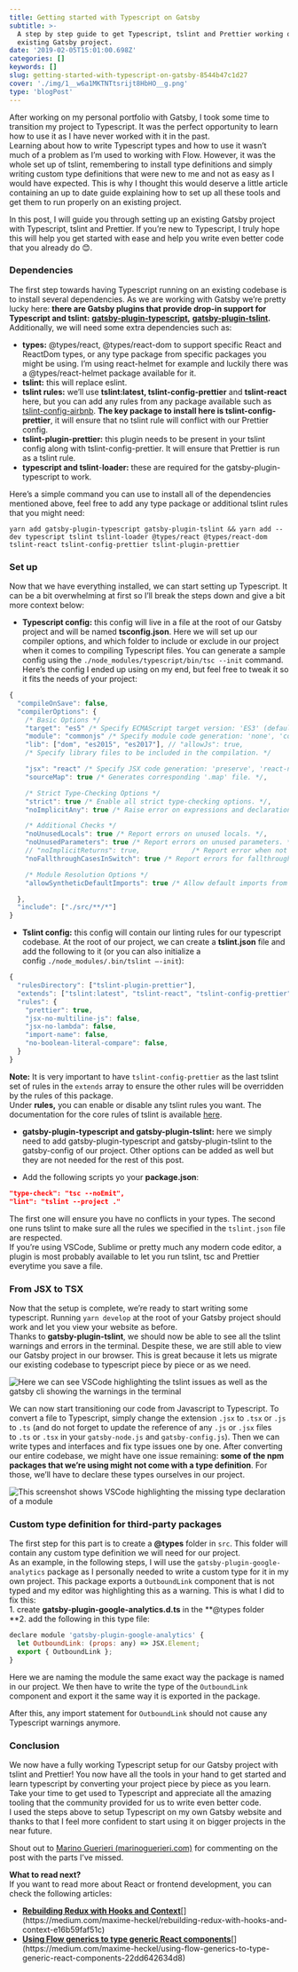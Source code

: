 ```yaml
---
title: Getting started with Typescript on Gatsby
subtitle: >-
  A step by step guide to get Typescript, tslint and Prettier working on any
  existing Gatsby project.
date: '2019-02-05T15:01:00.698Z'
categories: []
keywords: []
slug: getting-started-with-typescript-on-gatsby-8544b47c1d27
cover: './img/1__w6a1MKTNTtsrijt8HbHO__g.png'
type: 'blogPost'
---
```


After working on my personal portfolio with Gatsby, I took some time to transition my project to Typescript. It was the perfect opportunity to learn how to use it as I have never worked with it in the past.  
Learning about how to write Typescript types and how to use it wasn’t much of a problem as I’m used to working with Flow. However, it was the whole set up of tslint, remembering to install type definitions and simply writing custom type definitions that were new to me and not as easy as I would have expected. This is why I thought this would deserve a little article containing an up to date guide explaining how to set up all these tools and get them to run properly on an existing project.

In this post, I will guide you through setting up an existing Gatsby project with Typescript, tslint and Prettier. If you’re new to Typescript, I truly hope this will help you get started with ease and help you write even better code that you already do 😊.

### Dependencies

The first step towards having Typescript running on an existing codebase is to install several dependencies. As we are working with Gatsby we’re pretty lucky here: **there are Gatsby plugins that provide drop-in support for Typescript and tslint:** [**gatsby-plugin-typescript**](https://www.gatsbyjs.org/packages/gatsby-plugin-typescript/)**,** [**gatsby-plugin-tslint**](https://www.gatsbyjs.org/packages/gatsby-plugin-tslint/)**.** Additionally, we will need some extra dependencies such as:

- **types:** @types/react, @types/react-dom to support specific React and ReactDom types, or any type package from specific packages you might be using. I’m using react-helmet for example and luckily there was a @types/react-helmet package available for it.
- **tslint:** this will replace eslint.
- **tslint rules:** we’ll use **tslint:latest, tslint-config-prettier** and **tslint-react** here, but you can add any rules from any package available such as [tslint-config-airbnb](https://www.npmjs.com/package/tslint-config-airbnb). **The key package to install here is tslint-config-prettier**, it will ensure that no tslint rule will conflict with our Prettier config.
- **tslint-plugin-prettier:** this plugin needs to be present in your tslint config along with tslint-config-prettier. It will ensure that Prettier is run as a tslint rule.
- **typescript and tslint**\-**loader:** these are required for the gatsby-plugin-typescript to work.

Here’s a simple command you can use to install all of the dependencies mentioned above, feel free to add any type package or additional tslint rules that you might need:

```shell title=Command to install all the required dependencies
yarn add gatsby-plugin-typescript gatsby-plugin-tslint && yarn add --dev typescript tslint tslint-loader @types/react @types/react-dom tslint-react tslint-config-prettier tslint-plugin-prettier
```

### Set up

Now that we have everything installed, we can start setting up Typescript. It can be a bit overwhelming at first so I’ll break the steps down and give a bit more context below:

-  **Typescript config:** this config will live in a file at the root of our Gatsby project and will be named **tsconfig.json**. Here we will set up our compiler options, and which folder to include or exclude in our project when it comes to compiling Typescript files. You can generate a sample config using the `./node_modules/typescript/bin/tsc --init` command.  
    Here’s the config I ended up using on my end, but feel free to tweak it so it fits the needs of your project:

```javascript title=tsconfig.json example
{
  "compileOnSave": false,
  "compilerOptions": {
    /* Basic Options */
    "target": "es5" /* Specify ECMAScript target version: 'ES3' (default), 'ES5', 'ES2015', 'ES2016', 'ES2017','ES2018' or 'ESNEXT'. */,
    "module": "commonjs" /* Specify module code generation: 'none', 'commonjs', 'amd', 'system', 'umd', 'es2015', or 'ESNext'. */,
    "lib": ["dom", "es2015", "es2017"], // "allowJs": true,                       /* Allow javascript files to be compiled. */ // "checkJs": true,                       /* Report errors in .js files. */
    /* Specify library files to be included in the compilation. */

    "jsx": "react" /* Specify JSX code generation: 'preserve', 'react-native', or 'react'. */,
    "sourceMap": true /* Generates corresponding '.map' file. */,

    /* Strict Type-Checking Options */
    "strict": true /* Enable all strict type-checking options. */,
    "noImplicitAny": true /* Raise error on expressions and declarations with an implied 'any' type. */,

    /* Additional Checks */
    "noUnusedLocals": true /* Report errors on unused locals. */,
    "noUnusedParameters": true /* Report errors on unused parameters. */,
    // "noImplicitReturns": true,             /* Report error when not all code paths in function return a value. */
    "noFallthroughCasesInSwitch": true /* Report errors for fallthrough cases in switch statement. */,

    /* Module Resolution Options */
    "allowSyntheticDefaultImports": true /* Allow default imports from modules with no default export. This does not affect code emit, just typechecking. */

  },
  "include": ["./src/**/*"]
}
```

- **Tslint config:** this config will contain our linting rules for our typescript codebase. At the root of our project, we can create a **tslint.json** file and add the following to it (or you can also initialize a config `./node_modules/.bin/tslint —-init`):

```javascript {3} title=tslint.json example
{
  "rulesDirectory": ["tslint-plugin-prettier"],
  "extends": ["tslint:latest", "tslint-react", "tslint-config-prettier"],
  "rules": {
    "prettier": true,
    "jsx-no-multiline-js": false,
    "jsx-no-lambda": false,
    "import-name": false,
    "no-boolean-literal-compare": false,
  }
}

```

**Note:** It is very important to have `tslint-config-prettier` as the last tslint set of rules in the `extends` array to ensure the other rules will be overridden by the rules of this package.  
Under **rules,** you can enable or disable any tslint rules you want. The documentation for the core rules of tslint is available [here](https://palantir.github.io/tslint/rules/).

- **gatsby-plugin-typescript and gatsby-plugin-tslint:** here we simply need to add gatsby-plugin-typescript and gatsby-plugin-tslint to the gatsby-config of our project. Other options can be added as well but they are not needed for the rest of this post.

- Add the following scripts yo your **package.json**:

```json title=package.json scripts
"type-check": "tsc --noEmit",
"lint": "tslint --project ."
```

The first one will ensure you have no conflicts in your types. The second one runs tslint to make sure all the rules we specified in the `tslint.json` file are respected.  
If you’re using VSCode, Sublime or pretty much any modern code editor, a plugin is most probably available to let you run tslint, tsc and Prettier everytime you save a file.

### From JSX to TSX

Now that the setup is complete, we’re ready to start writing some typescript. Running `yarn develop` at the root of your Gatsby project should work and let you view your website as before.  
Thanks to **gatsby-plugin-tslint**, we should now be able to see all the tslint warnings and errors in the terminal. Despite these, we are still able to view our Gatsby project in our browser. This is great because it lets us migrate our existing codebase to typescript piece by piece or as we need.

![Here we can see VSCode highlighting the tslint issues as well as the gatsby cli showing the warnings in the terminal](img/1__tIDz__0NDFheenbNkbMG35w.png)

We can now start transitioning our code from Javascript to Typescript. To convert a file to Typescript, simply change the extension `.jsx` to `.tsx` or `.js` to `.ts` (and do not forget to update the reference of any `.js` or `.jsx` files to `.ts` or `.tsx` in your `gatsby-node.js` and `gatsby-config.js`). Then we can write types and interfaces and fix type issues one by one. After converting our entire codebase, we might have one issue remaining: **some of the npm packages that we’re using might not come with a type definition**. For those, we’ll have to declare these types ourselves in our project.

![This screenshot shows VSCode highlighting the missing type declaration of a module](img/1__w8E5swN7JC2E7__ww2xSPhg.png)

### Custom type definition for third-party packages

The first step for this part is to create a **@types** folder in `src`. This folder will contain any custom type definition we will need for our project.  
As an example, in the following steps, I will use the `gatsby-plugin-google-analytics` package as I personally needed to write a custom type for it in my own project. This package exports a `OutboundLink` component that is not typed and my editor was highlighting this as a warning. This is what I did to fix this:  
1\. create **gatsby-plugin-google-analytics.d.ts** in the **@types folder  
**2\. add the following in this type file:

```javascript title=Example of a custom type definition for the gatsby-plugin-google-analytics
declare module 'gatsby-plugin-google-analytics' {
  let OutboundLink: (props: any) => JSX.Element;
  export { OutboundLink };
}
```

Here we are naming the module the same exact way the package is named in our project. We then have to write the type of the `OutboundLink` component and export it the same way it is exported in the package.

After this, any import statement for `OutboundLink` should not cause any Typescript warnings anymore.

### Conclusion

We now have a fully working Typescript setup for our Gatsby project with tslint and Prettier! You now have all the tools in your hand to get started and learn typescript by converting your project piece by piece as you learn. Take your time to get used to Typescript and appreciate all the amazing tooling that the community provided for us to write even better code.  
I used the steps above to setup Typescript on my own Gatsby website and thanks to that I feel more confident to start using it on bigger projects in the near future.

Shout out to [Marino Guerieri (marinoguerieri.com)](https://medium.com/u/ef9cf00366c2) for commenting on the post with the parts I’ve missed.

**What to read next?**  
If you want to read more about React or frontend development, you can check the following articles:

- [**Rebuilding Redux with Hooks and Context**](https://medium.com/maxime-heckel/rebuilding-redux-with-hooks-and-context-e16b59faf51c 'https://medium.com/maxime-heckel/rebuilding-redux-with-hooks-and-context-e16b59faf51c')[](https://medium.com/maxime-heckel/rebuilding-redux-with-hooks-and-context-e16b59faf51c)
- [**Using Flow generics to type generic React components**](https://medium.com/maxime-heckel/using-flow-generics-to-type-generic-react-components-22dd642634d8 'https://medium.com/maxime-heckel/using-flow-generics-to-type-generic-react-components-22dd642634d8')[](https://medium.com/maxime-heckel/using-flow-generics-to-type-generic-react-components-22dd642634d8)
